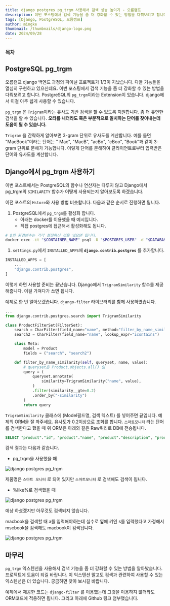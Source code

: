 ```yaml
---
title: django postgres pg_trgm 사용해서 검색 성능 높이기 - 오름캠프
description: 이번 포스팅에서 검색 기능을 좀 더 강화할 수 있는 방법을 다뤄보려고 합니다. PostgreSQL의 pg_trgm이라는 Extension이 있습니다. django에서 이걸 아주 쉽게 사용할 수 있습니다.
tags: [Django, PostgreSQL, 오름캠프]
author: mingke
thumbnail: /thumbnails/django-logo.png
date: 2024/09/28
---
```


### 목차

## PostgreSQL pg_trgm

오름캠프 django 백엔드 과정의 파이널 프로젝트가 1/3이 지났습니다. 다들 기능들을 열심히 구현하고 있으신데요. 이번 포스팅에서 검색 기능을 좀 더 강화할 수 있는 방법을 다뤄보려고 합니다. PostgreSQL의 `pg_trgm`이라는 Extension이 있습니다. django에서 이걸 아주 쉽게 사용할 수 있습니다.

`pg_trgm` 은 `Trigram`이라는 유사도 기반 검색을 할 수 있도록 지원합니다. 좀 더 유연한 검색을 할 수 있습니다. **오타를 내더라도 혹은 부분적으로 일치하는 단어를 찾아내는데 도움이 될 수 있습니다.**

`Trigram` 을 간략하게 알아보면 3-gram 단위로 유사도를 계산합니다. 예를 들면 "MacBook"이라는 단어는 " Mac", "MacB", "acBo", "cBoo", "Book"과 같이 3-gram 단위로 분해가 가능합니다. 이렇게 단어를 분해하여 클라이언트로부터 입력받은 단어와 유사도를 계산합니다.

## Django에서 pg_trgm 사용하기

이번 포스트에서는 PostgreSQL의 함수나 연산자는 다루지 않고 Django에서 pg_trgm의 `SIMILARITY` 함수가 어떻게 사용되는지 알아보도록 하겠습니다.

이전 포스트의 `Hstore`와 사용 방법 비슷합니다. 다음과 같은 순서로 진행하면 됩니다.

1. PostgreSQL에서 `pg_trgm`를 활성화 합니다.
   - 아래는 docker를 이용했을 때 예시입니다.
   - 직접 postgres에 접근해서 활성화해도 됩니다.

```bash
# $의 환경변수는 각각 설정하신 것을 넣으면 됩니다.
docker exec -it "$CONTAINER_NAME" psql -U "$POSTGRES_USER" -d "$DATABASE_NAME" -c "CREATE EXTENSION IF NOT EXISTS pg_trgm;"
```

1. `settings.py`에서 `INSTALLED_APPS`에 **`django.contrib.postgres`** 를 추가합니다.

```python
INSTALLED_APPS = [
    ...
    "django.contrib.postgres",
]
```

이렇게 하면 사용할 준비는 끝났습니다. Django에서 `TrigramSimilarity` 함수를 제공해줍니다. 이걸 가져다가 쓰면 됩니다.

예제로 한 번 알아보겠습니다. `django-filter` 라이브러리를 함께 사용하였습니다.

```python
...
from django.contrib.postgres.search import TrigramSimilarity

class ProductFilterSet(FilterSet):
    search = CharFilter(field_name="name", method="filter_by_name_similarity")
    search2 = CharFilter(field_name="name", lookup_expr="icontains")

    class Meta:
        model = Product
        fields = ("search", "search2")

    def filter_by_name_similarity(self, queryset, name, value):
        # queryset은 Product.objects.all() 임
        query = (
            queryset.annotate(
                similarity=TrigramSimilarity("name", value),
            )
            .filter(similarity__gte=0.2)
            .order_by("-similarity")
        )
        return query

```

`TrigramSimilarity` 클래스에 (Model필드명, 검색 텍스트) 를 넣어주면 끝입니다. 예제의 ORM을 잘 봐주세요. 유사도가 0.2이상으로 조회를 합니다. `스마트모니터` 라는 단어를 검색한다고 했을 때 위 ORM은 아래와 같은 Raw쿼리로 DB에 전송됩니다.

```sql
SELECT "product"."id", "product"."name", "product"."description", "product"."price", "product"."stock", "product"."attributes", SIMILARITY("product"."name", 스마트모니터) AS "similarity" FROM "product" WHERE SIMILARITY("product"."name", 스마트모니터) >= 0.2 ORDER BY 7 DESC
```

검색 결과는 다음과 같습니다.

- pg_trgm을 사용했을 때

<Image
  src="/django-postgres-trgm/01.png"
  alt="django postgres pg_trgm"
  fullWidth={false}
  caption="유사도 기반 검색 결과"
/>

제품명은 `스마트 모니터` 로 되어 있지만 `스마트모니터` 로 검색해도 검색이 됩니다.

- %like%로 검색했을 때

<Image
  src="/django-postgres-trgm/02.png"
  alt="django postgres pg_trgm"
  fullWidth={false}
  caption="%like% 검색 결과"
/>

예상 하셨겠지만 아무것도 검색되지 않습니다.

macbook을 검색할 때 a를 입력해야하는데 실수로 옆에 키인 s를 입력했다고 가정해서 mscbook을 검색해도 macbook이 검색됩니다.

<Image
  src="/django-postgres-trgm/03.png"
  alt="django postgres pg_trgm"
  fullWidth={false}
  caption="mcsbook으로 오타냈을 때 검색 결과"
/>

## 마무리

`pg_trgm` 익스텐션을 사용해서 검색 기능을 좀 더 강화할 수 있는 방법을 알아봤습니다. 프로젝트에 도움이 되길 바랍니다. 이 익스텐션 말고도 검색과 관련하여 사용할 수 있는 익스텐션은 더 있습니다. 궁금하면 찾아 보시길 바랍니다.

예제에서 제공한 코드는 `django-filter` 를 이용했는데 그것을 이용하지 않더라도 ORM코드에 적용하면 됩니다. 그리고 아래에 Github 링크 첨부했습니다.

<Link url="https://docs.djangoproject.com/en/5.1/ref/contrib/postgres/search/#trigram-similarity" />
<Link url="https://www.postgresql.org/docs/current/pgtrgm.html#PGTRGM-FUNCS-OPS" />

<Link url="https://github.com/Jungminchae/django-pytest-practice" />

<Link url="https://chaechae.life/blog/django-generatedfield" />
